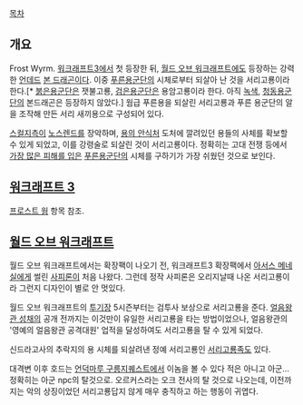[[목차]]

== 개요 ==
Frost Wyrm. [[워크래프트3]]에서 첫 등장한 뒤, [[월드 오브 워크래프트]]에도 등장하는 강력한 [[언데드]] [[본 드래곤]]이다. 이중 [[푸른용군단]]의 시체로부터 되살아 난 것을 서리고룡이라 한다.[* [[붉은용군단]]은 잿불고룡, [[검은용군단]]은 용암고룡이라 한다. 아직 [[녹색용군단|녹색]], [[청동용군단]]의 본드래곤은 등장하지 않았다.] 웜급 푸른용을 되살린 서리고룡과 푸른 용군단의 알을 조작해 만든 서리 새끼용으로 구성되어 있다.

[[스컬지(워크래프트)|스컬지]]측이 [[노스렌드]]를 장악하며, [[용의 안식처]] 도처에 깔려있던 용들의 사체를 확보할 수 있게 되었고, 이를 강령술로 되살린 것이 서리고룡이다. 정확히는 고대 전쟁 등에서 [[푸른용 군단 안습전설|가장 많은 피해를 입은]] [[푸른용군단]]의 시체를 구하기가 가장 쉬웠던 것으로 보인다.

== [[워크래프트 3]] ==
[[프로스트 웜]] 항목 참조.

== [[월드 오브 워크래프트]] ==
월드 오브 워크래프트에서는 확장팩이 나오기 전, 워크래프트3 확장팩에서 [[아서스 메네실]]에게 썰린 [[사피론]]이 처음 나왔다. 그런데 정작 사피론은 오리지날때 나온 서리고룡이라 그런지 디자인이 별로 안 멋있다.

월드 오브 워크래프트의 [[월드 오브 워크래프트/투기장|투기장]] 5시즌부터는 검투사 보상으로 서리고룡을 준다. [[얼음왕관 성채]]의 공개 전까지는 이것만이 유일한 서리고룡을 타는 방법이었으나, 얼음왕관의 '영예의 얼음왕관 공격대원' 업적을 달성하여도 서리고룡을 탈 수 있게 되었다.

신드라고사의 추락지의 용 시체를 되살려낸 정예 서리고룡인 [[서리고룡족]]도 있다.

대격변 이후 호드는 [[언덕마루 구릉지]]퀘스트에서 이놈을 볼 수 있다 적은 아니고 아군... 정확히는 아군 npc의 탈것으로. 오르커스라는 오크 전사의 탈 것으로 나오는데, 이전까지는 악의 상징이었던 서리고룡답지 않게 매우 충직하고 하는 행동이 귀엽다.
